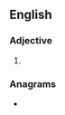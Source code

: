 ==English==

===Adjective===
{{head|en|adjective superlative form}}

# {{en-superlative of|salty}}

===Anagrams===
* {{anagrams|en|slatiest}}